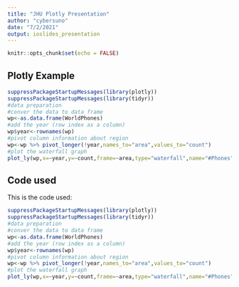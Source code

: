 ```yaml
---
title: "JHU Plotly Presentation"
author: "cybersuno"
date: "7/2/2021"
output: ioslides_presentation
---
```


```r
knitr::opts_chunk$set(echo = FALSE)
```

## Plotly Example

```r
suppressPackageStartupMessages(library(plotly))
suppressPackageStartupMessages(library(tidyr))
#data preparation
#conver the data to data frame
wp<-as.data.frame(WorldPhones)
#add the year (row index as a column)
wp$year<-rownames(wp)
#pivot column information about region
wp<-wp %>% pivot_longer(!year,names_to="area",values_to="count")
#plot the waterfall graph
plot_ly(wp,x=~year,y=~count,frame=~area,type="waterfall",name="#Phones")

```

## Code used

This is the code used:
```r
suppressPackageStartupMessages(library(plotly))
suppressPackageStartupMessages(library(tidyr))
#data preparation
#conver the data to data frame
wp<-as.data.frame(WorldPhones)
#add the year (row index as a column)
wp$year<-rownames(wp)
#pivot column information about region
wp<-wp %>% pivot_longer(!year,names_to="area",values_to="count")
#plot the waterfall graph
plot_ly(wp,x=~year,y=~count,frame=~area,type="waterfall",name="#Phones")

```

